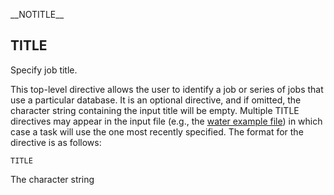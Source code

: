 __NOTITLE__
==TITLE==
Specify job title.

This top-level directive allows the user to identify a job or series of jobs that use a particular database. It is an optional directive, and if omitted, the character string containing the input title will be empty. Multiple TITLE directives may appear in the input file (e.g., the [[Release66:Getting_Started#Water Molecule Sample Input File|water example file]]) in which case a task will use the one most recently specified. The format for the directive is as follows:

 TITLE <string title>

The character string <title> is assigned to the contents of the string following the TITLE directive. If the string contains
white space, it must be surrounded by double quotes. For example,

 title "This is the title of my NWChem job"

The title is stored in the database and will be used in all subsequent tasks/jobs until redefined in the input.
